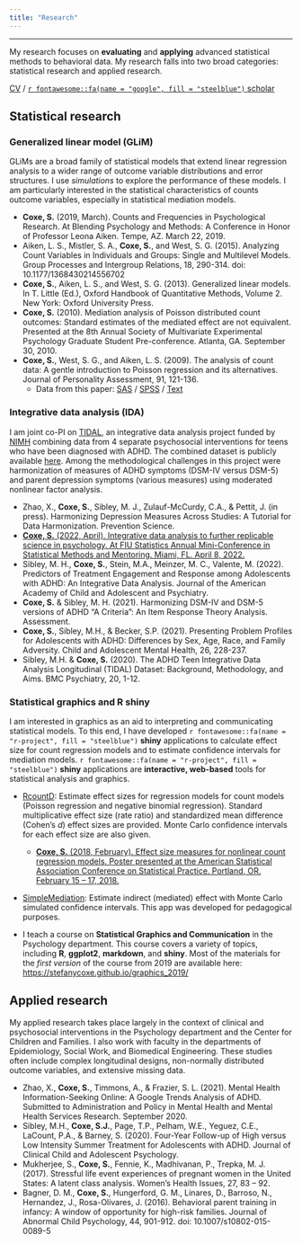 ```yaml
---
title: "Research"
---
```


***

My research focuses on **evaluating** and **applying** advanced statistical methods to behavioral data. My research falls into two broad categories: statistical research and applied research.

[CV](files/SCoxe_CV 053122.pdf) / [`r fontawesome::fa(name = "google", fill = "steelblue")` scholar](https://scholar.google.com/citations?user=fZEA0AkAAAAJ)

## Statistical research

### **Generalized linear model (GLiM)** 

GLiMs are a broad family of statistical models that extend linear regression analysis to a wider range of outcome variable distributions and error structures. I use *simulations* to explore the performance of these models. I am particularly interested in the statistical characteristics of counts outcome variables, especially in statistical mediation models.

- **Coxe, S.** (2019, March). Counts and Frequencies in Psychological Research. At Blending Psychology and Methods: A Conference in Honor of Professor Leona Aiken. Tempe, AZ. March 22, 2019.
- Aiken, L. S., Mistler, S. A., **Coxe, S.**, and West, S. G. (2015). Analyzing Count Variables in Individuals and Groups: Single and Multilevel Models. Group Processes and Intergroup Relations, 18, 290-314. doi: 10.1177/1368430214556702 
- **Coxe, S.**, Aiken, L. S., and West, S. G. (2013). Generalized linear models. In T. Little (Ed.), Oxford Handbook of Quantitative Methods, Volume 2. New York: Oxford University Press. 
- **Coxe, S.** (2010). Mediation analysis of Poisson distributed count outcomes: Standard estimates of the mediated effect are not equivalent. Presented at the 8th Annual Society of Multivariate Experimental Psychology Graduate Student Pre-conference. Atlanta, GA. September 30, 2010.
- **Coxe, S.**, West, S. G., and Aiken, L. S. (2009). The analysis of count data: A gentle introduction to Poisson regression and its alternatives. Journal of Personality Assessment, 91, 121-136. 
  - Data from this paper: [SAS](files/jpapoisson.sas7bdat) / [SPSS](files/jpapoisson.sav) / [Text](files/jpapoisson.txt)

### **Integrative data analysis (IDA)** 

I am joint co-PI on [TIDAL](https://doi.org/10.1186/s12888-020-02734-6), an integrative data analysis project funded by [NIMH](https://reporter.nih.gov/project-details/9509965) combining data from 4 separate psychosocial interventions for teens who have been diagnosed with ADHD. The combined dataset is publicly available [here](https://nda.nih.gov/data_structure.html?short_name=tidal01). Among the methodological challenges in this project were harmonization of measures of ADHD symptoms (DSM-IV versus DSM-5) and parent depression symptoms (various measures) using moderated nonlinear factor analysis.

- Zhao, X., **Coxe, S.**, Sibley, M. J., Zulauf-McCurdy, C.A., & Pettit, J. (in press). Harmonizing Depression Measures Across Studies: A Tutorial for Data Harmonization. Prevention Science.  
- [**Coxe, S.** (2022, April). Integrative data analysis to further replicable science in psychology. At FIU Statistics Annual Mini-Conference in Statistical Methods and Mentoring. Miami, FL. April 8, 2022.](files/Coxe_Stats_040822.html)  
- Sibley, M. H., **Coxe, S.**, Stein, M.A., Meinzer, M. C., Valente, M. (2022). Predictors of Treatment Engagement and Response among Adolescents with ADHD: An Integrative Data Analysis. Journal of the American Academy of Child and Adolescent and Psychiatry.
- **Coxe, S.** & Sibley, M. H. (2021). Harmonizing DSM-IV and DSM-5 versions of ADHD "A Criteria": An Item Response Theory Analysis. Assessment.
- **Coxe, S.**, Sibley, M.H., & Becker, S.P. (2021). Presenting Problem Profiles for Adolescents with ADHD: Differences by Sex, Age, Race, and Family Adversity. Child and Adolescent Mental Health, 26, 228-237. 
- Sibley, M.H. & **Coxe, S.** (2020). The ADHD Teen Integrative Data Analysis Longitudinal (TIDAL) Dataset: Background, Methodology, and Aims. BMC Psychiatry, 20, 1-12. 

### **Statistical graphics and R shiny** 

I am interested in graphics as an aid to interpreting and communicating statistical models. To this end, I have developed `r fontawesome::fa(name = "r-project", fill = "steelblue")` **shiny** applications to calculate effect size for count regression models and to estimate confidence intervals for mediation models. `r fontawesome::fa(name = "r-project", fill = "steelblue")` **shiny** applications are **interactive, web-based** tools for statistical analysis and graphics.

- [RcountD](https://stefany.shinyapps.io/RcountD/): Estimate effect sizes for regression models for count models (Poisson regression and negative binomial regression). Standard multiplicative effect size (rate ratio) and standardized mean difference (Cohen's *d*) effect sizes are provided. Monte Carlo confidence intervals for each effect size are also given. 
  - [**Coxe, S.** (2018, February). Effect size measures for nonlinear count regression models. Poster presented at the American Statistical Association Conference on Statistical Practice. Portland, OR. February 15 – 17, 2018.](files/Coxe ASA CSP 020618.pdf)

- [SimpleMediation](https://stefany.shinyapps.io/SimpleMediation/): Estimate indirect (mediated) effect with Monte Carlo simulated confidence intervals. This app was developed for pedagogical purposes.

- I teach a course on **Statistical Graphics and Communication** in the Psychology department. This course covers a variety of topics, including **R**, **ggplot2**, **markdown**, and **shiny**. Most of the materials for the *first version* of the course from 2019 are available here: [https://stefanycoxe.github.io/graphics_2019/](https://stefanycoxe.github.io/graphics_2019/)

## Applied research 

My applied research takes place largely in the context of clinical and psychosocial interventions in the Psychology department and the Center for Children and Families. I also work with faculty in the departments of Epidemiology, Social Work, and Biomedical Engineering. These studies often include complex longitudinal designs, non-normally distributed outcome variables, and extensive missing data. 

- Zhao, X., **Coxe, S.**, Timmons, A., & Frazier, S. L. (2021). Mental Health Information-Seeking Online: A Google Trends Analysis of ADHD. Submitted to Administration and Policy in Mental Health and Mental Health Services Research. September 2020.
- Sibley, M.H., **Coxe, S.J.**, Page, T.P., Pelham, W.E., Yeguez, C.E., LaCount, P.A., & Barney, S. (2020). Four-Year Follow-up of High versus Low Intensity Summer Treatment for Adolescents with ADHD. Journal of Clinical Child and Adolescent Psychology. 
- Mukherjee, S., **Coxe, S.**, Fennie, K., Madhivanan, P., Trepka, M. J. (2017). Stressful life event experiences of pregnant women in the United States: A latent class analysis. Women’s Health Issues, 27, 83 – 92. 
- Bagner, D. M., **Coxe, S.**, Hungerford, G. M., Linares, D., Barroso, N., Hernandez, J., Rosa-Olivares, J. (2016). Behavioral parent training in infancy: A window of opportunity for high-risk families. Journal of Abnormal Child Psychology, 44, 901-912. doi: 10.1007/s10802-015-0089-5 
